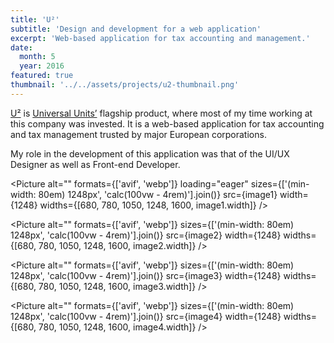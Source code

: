 ```yaml
---
title: 'U²'
subtitle: 'Design and development for a web application'
excerpt: 'Web-based application for tax accounting and management.'
date:
  month: 5
  year: 2016
featured: true
thumbnail: '../../assets/projects/u2-thumbnail.png'
---
```



[U²](https://universalunits.com/products) is [Universal Units’](https://universalunits.com) flagship product, where most of my time working at this company was invested. It is a web-based application for tax accounting and tax management trusted by major European corporations.

My role in the development of this application was that of the UI/UX Designer as well as Front-end Developer.

<Picture
	alt=""
	formats={['avif', 'webp']}
	loading="eager"
	sizes={['(min-width: 80em) 1248px', 'calc(100vw - 4rem)'].join()}
	src={image1}
	width={1248}
	widths={[680, 780, 1050, 1248, 1600, image1.width]}
/>

<Picture
	alt=""
	formats={['avif', 'webp']}
	sizes={['(min-width: 80em) 1248px', 'calc(100vw - 4rem)'].join()}
	src={image2}
	width={1248}
	widths={[680, 780, 1050, 1248, 1600, image2.width]}
/>

<Picture
	alt=""
	formats={['avif', 'webp']}
	sizes={['(min-width: 80em) 1248px', 'calc(100vw - 4rem)'].join()}
	src={image3}
	width={1248}
	widths={[680, 780, 1050, 1248, 1600, image3.width]}
/>

<Picture
	alt=""
	formats={['avif', 'webp']}
	sizes={['(min-width: 80em) 1248px', 'calc(100vw - 4rem)'].join()}
	src={image4}
	width={1248}
	widths={[680, 780, 1050, 1248, 1600, image4.width]}
/>
